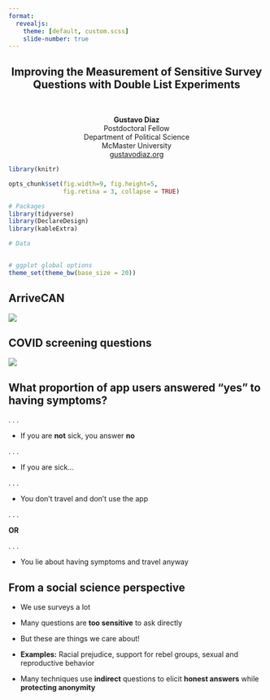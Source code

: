 ```yaml
---
format:
  revealjs:
    theme: [default, custom.scss]
    slide-number: true
---
```



::: {style="text-align: center"}
## Improving the Measurement of Sensitive Survey Questions with Double List Experiments{.center background-color="#7A003C"}

&nbsp;


**Gustavo Diaz**   
Postdoctoral Fellow  
Department of Political Science  
McMaster University  
[gustavodiaz.org](https://gustavodiaz.org/)
:::

```r
library(knitr)

opts_chunk$set(fig.width=9, fig.height=5, 
               fig.retina = 3, collapse = TRUE)
```

```r
# Packages
library(tidyverse)
library(DeclareDesign)
library(kableExtra)

# Data


# ggplot global options
theme_set(theme_bw(base_size = 20))
```


## ArriveCAN

![](figs/canada_covid.png){fig-align="center"}

## COVID screening questions

![](figs/arrivecan.png){fig-align="center"}

## What proportion of app users answered "yes" to having symptoms?

. . .

- If you are **not** sick, you answer **no**

. . .

- If you are sick...

. . .

- You don't travel and don't use the app 

. . .

**OR**
    
. . .

- You lie about having symptoms and travel anyway

## From a social science perspective

::: incremental

- We use surveys a lot

- Many questions are **too sensitive** to ask directly

- But these are things we care about!

- **Examples:** Racial prejudice, support for rebel groups, sexual and reproductive behavior

- Many techniques use **indirect** questions to elicit **honest answers** while **protecting anonymity**

:::

